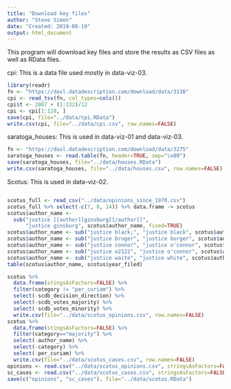 ```yaml
---
title: "Download key files"
author: "Steve Simon"
date: "Created: 2019-08-19"
output: html_document
---
```


This program will download key files and store the results as CSV files as well as RData files.

cpi: This is a data file used mostly in data-viz-03.

```r
library(readr)
fn <- "https://dasl.datadescription.com/download/data/3138"
cpi <- read_tsv(fn, col_types=cols())
cpi$t <- 2007 + (1:132)/12
cpi <- cpi[1:128, ]
save(cpi, file="../data/cpi.RData")
write.csv(cpi, file="../data/cpi.csv", row.names=FALSE)
```

saratoga_houses: This is used in data-viz-01 and data-viz-03.

```r
fn <- "https://dasl.datadescription.com/download/data/3275"
saratoga_houses <- read.table(fn, header=TRUE, sep="\x09")
save(saratoga_houses, file="../data/houses.RData")
write.csv(saratoga_houses, file="../data/houses.csv", row.names=FALSE)
```

Scotus: This is used in data-viz-02.

```r
```

```r
scotus_full <- read_csv("../data/opinions_since_1970.csv")
scotus_full %>% select(-c(7, 8, 14)) %>% data.frame -> scotus
scotus$author_name <- 
  sub("justice [[author]]ginsburg[[/author]]", 
      "justice ginsburg", scotus$author_name, fixed=TRUE)
scotus$author_name <- sub("justice black;", "justice black", scotus$author_name)
scotus$author_name <- sub("justice bruger", "justice burger", scotus$author_name)
scotus$author_name <- sub("justice connor", "justice o'connor", scotus$author_name)
scotus$author_name <- sub("justice o2122", "justice o'connor", scotus$author_name)
scotus$author_name <- sub("justice waite", "justice white", scotus$author_name)
table(scotus$author_name, scotus$year_filed)
```

```r
scotus %>%
  data.frame(stingsAsFactors=FALSE) %>%
  filter(category != "per_curiam") %>%
  select(-scdb_decision_direction) %>%
  select(-scdb_votes_majority) %>%
  select(-scdb_votes_minority) %>%
  write.csv(file="../data/scotus_opinions.csv", row.names=FALSE)
scotus %>%
  data.frame(stingsAsFactors=FALSE) %>%
  filter(category=="majority") %>%
  select(-author_name) %>%
  select(-category) %>%
  select(-per_curiam) %>%
  write.csv(file="../data/scotus_cases.csv", row.names=FALSE)
opinions <- read.csv("../data/scotus_opinions.csv", stringsAsFactors=FALSE) 
sc_cases <- read.csv("../data/scotus_cases.csv", stringsAsFactors=FALSE) 
save(c("opinions", "sc_cases"). file="../data/scotus.RData")
```

